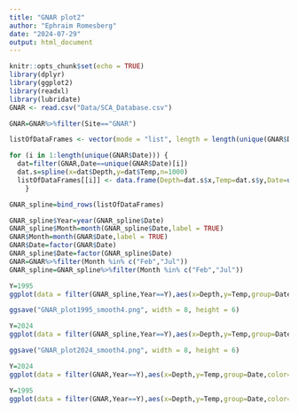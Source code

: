 ```yaml
---
title: "GNAR plot2"
author: "Ephraim Romesberg"
date: "2024-07-29"
output: html_document
---
```


```r
knitr::opts_chunk$set(echo = TRUE)
library(dplyr)
library(ggplot2)
library(readxl)
library(lubridate)
GNAR <- read.csv("Data/SCA_Database.csv")
```


```r
GNAR=GNAR%>%filter(Site=="GNAR")
```


```r
listOfDataFrames <- vector(mode = "list", length = length(unique(GNAR$Date)))

for (i in 1:length(unique(GNAR$Date))) {
  dat=filter(GNAR,Date==unique(GNAR$Date)[i])
  dat.s=spline(x=dat$Depth,y=dat$Temp,n=1000)
  listOfDataFrames[[i]] <- data.frame(Depth=dat.s$x,Temp=dat.s$y,Date=unique(GNAR$Date)[i])
    }

GNAR_spline=bind_rows(listOfDataFrames)
```


```r
GNAR_spline$Year=year(GNAR_spline$Date)
GNAR_spline$Month=month(GNAR_spline$Date,label = TRUE)
GNAR$Month=month(GNAR$Date,label = TRUE)
GNAR$Date=factor(GNAR$Date)
GNAR_spline$Date=factor(GNAR_spline$Date)
GNAR=GNAR%>%filter(Month %in% c("Feb","Jul"))
GNAR_spline=GNAR_spline%>%filter(Month %in% c("Feb","Jul"))
```


```r
Y=1995
ggplot(data = filter(GNAR_spline,Year==Y),aes(x=Depth,y=Temp,group=Date,color=Date))+geom_line(linewidth=1)+geom_point(data=filter(GNAR,Year==Y),size=2,aes(shape = Date))+xlim(max(GNAR_spline$Depth),min(GNAR_spline$Depth))+ylim(min(GNAR_spline$Temp),max(GNAR_spline$Temp))+coord_flip()+theme_bw()+theme(plot.title = element_text(hjust = 0.5,size = 18),axis.title = element_text(size = 15),legend.title = element_text(size = 15),legend.text = element_text(size = 12))+labs(title=sprintf("GNAR Temperature Profile (%s)",Y),x="Depth (Meters)",y="Temperature (°C)")
```

```r
ggsave("GNAR_plot1995_smooth4.png", width = 8, height = 6) 
```


```r
Y=2024
ggplot(data = filter(GNAR_spline,Year==Y),aes(x=Depth,y=Temp,group=Date,color=Date))+geom_line(linewidth=1)+geom_point(data=filter(GNAR,Year==Y),size=2,aes(shape = Date))+xlim(max(GNAR_spline$Depth),min(GNAR_spline$Depth))+ylim(min(GNAR_spline$Temp),max(GNAR_spline$Temp))+coord_flip()+theme_bw()+theme(plot.title = element_text(hjust = 0.5,size = 18),axis.title = element_text(size = 15),legend.title = element_text(size = 15),legend.text = element_text(size = 12))+labs(title=sprintf("GNAR Temperature Profile (%s)",Y),x="Depth (Meters)",y="Temperature (°C)")
```


```r
ggsave("GNAR_plot2024_smooth4.png", width = 8, height = 6) 
```


```r
Y=2024
ggplot(data = filter(GNAR,Year==Y),aes(x=Depth,y=Temp,group=Date,color=Date))+geom_point(size=2)+geom_line(linewidth=1)+xlim(max(GNAR$Depth),min(GNAR$Depth))+ylim(min(GNAR$Temp),max(GNAR$Temp))+coord_flip()+theme_bw()+theme(plot.title = element_text(hjust = 0.5,size = 18),axis.title = element_text(size = 15),legend.title = element_text(size = 15),legend.text = element_text(size = 12))+labs(title=sprintf("GNAR Temperature Profile (%s)",Y),x="Depth (Meters)",y="Temperature (°C)")
```

```r
Y=1995
ggplot(data = filter(GNAR,Year==Y),aes(x=Depth,y=Temp,group=Date,color=Date))+geom_point(size=2)+geom_line(linewidth=1)+xlim(max(GNAR$Depth),min(GNAR$Depth))+ylim(min(GNAR$Temp),max(GNAR$Temp))+coord_flip()+theme_bw()+theme(plot.title = element_text(hjust = 0.5,size = 18),axis.title = element_text(size = 15),legend.title = element_text(size = 15),legend.text = element_text(size = 12))+labs(title=sprintf("GNAR Temperature Profile (%s)",Y),x="Depth (Meters)",y="Temperature (°C)")
```